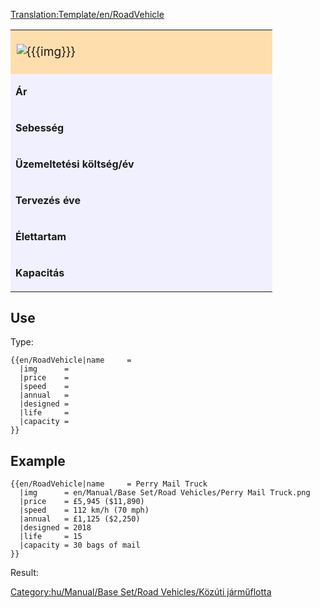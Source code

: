<noinclude>[[Translation:Template/en/RoadVehicle]]</noinclude>
{| border="2" cellpadding="2" cellspacing="0" style="border: 1px #aaaaaa solid; border-collapse: collapse; margin-bottom:5px"
|-
| colspan="2" style="width: 400px; background: #ffdead; font-size: 120%;" | [[File:{{{img}}}]] '''{{{name}}}''' 
|-
| style="background: #f0f0ff;" | '''Ár''' 
| style="background: #ffffff; width: 250px;" |{{{price}}} 
|-
| style="background: #f0f0ff;" | '''Sebesség''' 
| style="background: #ffffff;" | {{{speed}}}
|-
| style="background: #f0f0ff;" | '''Üzemeltetési költség/év''' 
| style="background: #ffffff;" | {{{annual}}}
|-
| style="background: #f0f0ff;" | '''Tervezés éve''' 
| style="background: #ffffff;" | {{{designed}}}
|-
| style="background: #f0f0ff;" | '''Élettartam''' 
| style="background: #ffffff;" | {{{life}}} év
|-
| style="background: #f0f0ff;" | '''Kapacitás''' 
| style="background: #ffffff;" | {{{capacity}}}
|}<noinclude>


==Use==
Type:
<pre>
{{en/RoadVehicle|name     = 
  |img      = 
  |price    =  
  |speed    = 
  |annual   = 
  |designed = 
  |life     = 
  |capacity = 
}}
</pre>
==Example==
<pre>
{{en/RoadVehicle|name     = Perry Mail Truck
  |img      = en/Manual/Base Set/Road Vehicles/Perry Mail Truck.png
  |price    = £5,945 ($11,890) 
  |speed    = 112 km/h (70 mph)
  |annual   = £1,125 ($2,250)
  |designed = 2018
  |life     = 15
  |capacity = 30 bags of mail
}}
</pre>
Result:
{{en/RoadVehicle|name     = Perry Mail Truck
  |img      = en/Manual/Base Set/Road Vehicles/Perry Mail Truck.png
  |price    = £5,945 ($11,890) 
  |speed    = 112 km/h (70 mph)
  |annual   = £1,125 ($2,250)
  |designed = 2018
  |life     = 15
  |capacity = 30 bags of mail
}}

</noinclude>
[[Category:hu/Manual/Base Set/Road Vehicles/Közúti járműflotta]]